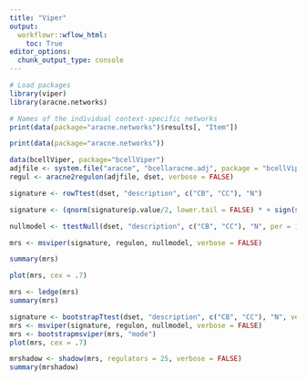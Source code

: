```yaml
---
title: "Viper"
output:
  workflowr::wflow_html:
    toc: True
editor_options:
  chunk_output_type: console
---
```



```r
# Load packages
library(viper)
library(aracne.networks)
```

```r
# Names of the individual context-specific networks
print(data(package="aracne.networks")$results[, "Item"])
```

```r
print(data(package="aracne.networks"))
```

```r
data(bcellViper, package="bcellViper")
adjfile <- system.file("aracne", "bcellaracne.adj", package = "bcellViper")
regul <- aracne2regulon(adjfile, dset, verbose = FALSE)
```

```r
signature <- rowTtest(dset, "description", c("CB", "CC"), "N")
```

```r
signature <- (qnorm(signature$p.value/2, lower.tail = FALSE) * + sign(signature$statistic))[, 1]
```

```r
nullmodel <- ttestNull(dset, "description", c("CB", "CC"), "N", per = 1000, repos = TRUE, verbose = FALSE)
```

```r
mrs <- msviper(signature, regulon, nullmodel, verbose = FALSE)
```

```r
summary(mrs)
```

```r
plot(mrs, cex = .7)
```

```r
mrs <- ledge(mrs)
summary(mrs)
```

```r
signature <- bootstrapTtest(dset, "description", c("CB", "CC"), "N", verbose = FALSE)
mrs <- msviper(signature, regulon, nullmodel, verbose = FALSE)
mrs <- bootstrapmsviper(mrs, "mode")
plot(mrs, cex = .7)
```

```r
mrshadow <- shadow(mrs, regulators = 25, verbose = FALSE)
summary(mrshadow)
```

